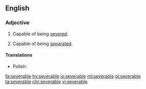 ==English==

===Adjective===
{{en-adj}}

# Capable of being [[sever]]ed.
# {{context|legal|economics|lang=en}} Capable of being [[separate]]d.

====Translations====
{{trans-top|capable of being severed}}
* Polish: {{t|pl|wypowiadalny|m}}
{{trans-mid}}
{{trans-bottom}}

[[fa:severable]]
[[hy:severable]]
[[io:severable]]
[[ml:severable]]
[[pl:severable]]
[[ta:severable]]
[[chr:severable]]
[[vi:severable]]